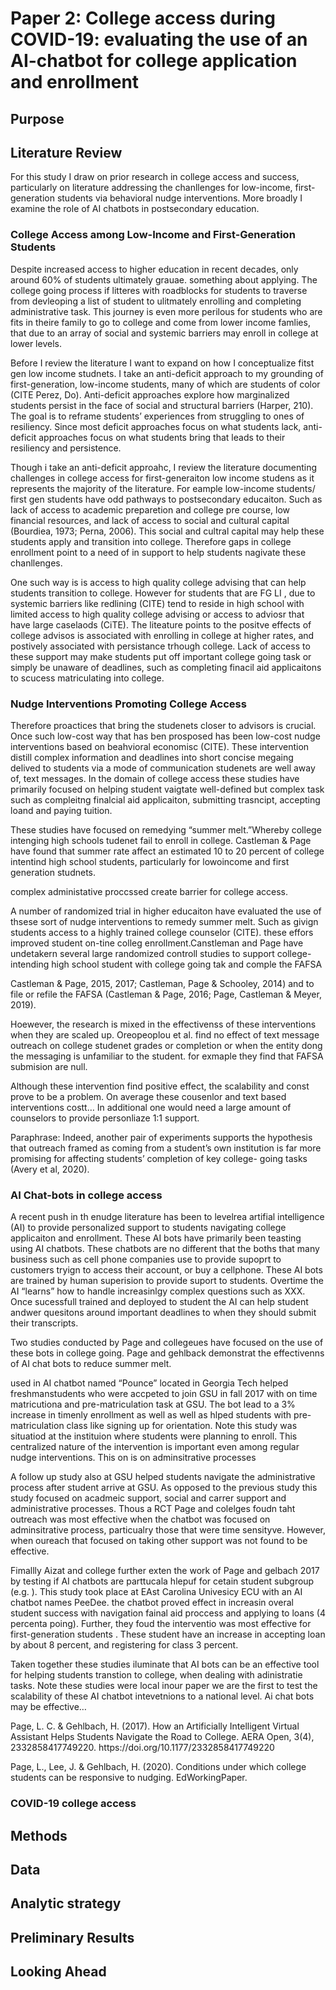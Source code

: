 # Paper 2: College access during COVID-19: evaluating the use of an AI-chatbot for college application and enrollment

## Purpose

## Literature Review

For this study I draw on prior research in college access and success, particularly on literature addressing the chanllenges for low-income, first-generation students via behavioral nudge interventions. More broadly I examine the role of AI chatbots in postsecondary education. 

### College Access among Low-Income and First-Generation Students

Despite increased access to higher education in recent decades, only around 60% of students ultimately grauae. something about applying. The college going process if litteres with roadblocks for students to traverse from devleoping a list of student to ulitmately enrolling and completing administrative task. This journey is even more perilous for students who are fits in theire family to go to college and come from lower income famlies, that due to an array of social and systemic barriers may enroll in college at lower levels. 

Before I review the literature I want to expand on how I conceptualize fitst gen low income studnets. I take an anti-deficit approach to my grounding of first-generation, low-income students, many of which are students of color (CITE Perez, Do). Anti-deficit approaches explore how marginalized students persist in the face of social and structural barriers (Harper, 210). The goal is to reframe students' experiences from struggling to ones of resiliency. Since most deficit approaches focus on what students lack, anti-deficit approaches focus on what students bring that leads to their resiliency and persistence. 

Though i take an anti-deficit approahc, I review the literature documenting challenges in college access for first-generaiton low income studens as it represents the majority of the literature. For eample low-income students/ first gen students have odd pathways to postsecondary educaiton. Such as lack of access to academic preparetion and college pre course, low financial resources, and lack of access to social and cultural capital (Bourdiea, 1973; Perna, 2006). This social and cultral capital may help these students apply and transition into college. Therefore gaps in college enrollment point to a need of in support to help students nagivate these chanllenges. 


One such way is is access to high quality college advising that can help students transition to college. However for students that are FG LI , due to systemic barriers like redlining (CITE) tend to reside in high school with limited access to high quality college advising or access to adviosr that have large caselaods (CiTE). The liteature points to the positve effects of college advisos is associated with enrolling in college at higher rates, and postively associated with persistance trhough college. Lack of access to these support may make students put off important college going task or simply be unaware of deadlines, such as completing finacil aid applicaitons to scucess matriculating into college. 

### Nudge Interventions Promoting College Access


Therefore proactices that bring the studenets closer to advisors is crucial. Once such low-cost way that has ben prosposed has been low-cost nudge interventions based on beahvioral economisc (CITE). These intervention distill complex information and deadlines into short concise megaing delived to students via a mode of communication studenets are well away of, text messages. In the domain of college access these studies have primarily focused on helping student vaigtate well-defined but complex task such as compleitng finalcial aid applicaiton, submitting trasncipt, accepting loand and paying tuition. 

These studies have focused on remedying "summer melt."Whereby college intenging high schools tudenet fail to enroll in college. Castleman & Page have found that summer rate affect an estimated 10 to 20 percent of college intentind high school students, particularly for lowoincome and first generation studnets. 

complex administative proccssed create barrier for college access. 

A number of randomized trial in higher educaiton have evaluated the use of thsese sort of nudge interventions to remedy summer melt. Such as givign students access to a highly trained college counselor (CITE). these effors improved student on-tine colleg enrollment.Canstleman and Page have undetakern several large randomized controll studies to support college-intending high school student with college going tak and comple the FAFSA 

Castleman & Page, 2015, 2017; Castleman, Page & Schooley, 2014) and to file or refile the FAFSA (Castleman & Page, 2016; Page, Castleman & Meyer, 2019).


Hoewever, the research is mixed in the effectivenss of these interventions when they are scaled up. Oreopeoplou et al. find no effect of text message outreach on college studenet grades or completion or when the entity dong the messaging is unfamiliar to the student. for exmaple they find that FAFSA submision are null. 

Although these intervention find positive effect, the scalability and const prove to be a problem. On average these cousenlor and text based interventions costt... In additional one would need a large amount of counselors to provide personliaze 1:1 support. 


Paraphrase: Indeed, another pair of experiments supports the hypothesis that outreach framed as coming from a student’s own institution is far more promising for affecting students’ completion of key college- going tasks (Avery et al, 2020).


### AI Chat-bots in college access

A recent push in th enudge literature has been to levelrea artifial intelligence (AI) to provide personalized support to students navigating college applicaiton and enrollment. These AI bots have primarily been teasting using AI chatbots. These chatbots are no different that the boths that many business such as cell phone companies use to provide supoprt to customers tryign to access their account, or buy a cellphone. These AI bots are trained by human superision to provide suport to students. Overtime the AI "learns" how to handle increasinlgy complex questions such as XXX. Once sucessfull trained and deployed to student the AI can help student andwer quesitons around important deadlines to when they should submit their transcripts. 

Two studies conducted by Page and collegeues have focused on the use of these bots in college going. Page and gehlback demonstrat the effectivenns of AI chat bots to reduce summer melt.


 used in AI chatbot named "Pounce" located in Georgia Tech helped freshmanstudents who were accpeted to join GSU in fall 2017 with on time matricutiona and pre-matriculation task at GSU. The bot lead to a 3% increase in timenly enrollment as well as well as hlped students with pre-matriculation class like signing up for orientation. Note this study was situatiod at the instituion where students were planning to enroll. This centralized nature of the intervention is important even among regular nudge interventions. This on is on adminsitrative processes 

A follow up study also at GSU helped students navigate the administrative process after student arrive at GSU. As opposed to the previous study this study focused on acadmeic support, social and carrer support and administrative processes. Thous a RCT Page and colelges foudn taht outreach was most effective when the chatbot was focused on adminsitrative process, particualry those that were time sensityve. However, when oureach that focused on taking other support was not found to be effective. 


Fimallly Aizat and college further exten the work of Page and gelbach 2017 by testing if AI chatbots are parttucala hlepuf for cetain student subgroup (e.g. ). This study took place at EAst Carolina Univesicy ECU with an AI chatbot names PeeDee. the chatbot proved effect in increasin overal student success with navigation fainal aid proccess and applying to loans (4 percenta poing). Further, they foud the interventio was most effective for first-generation students . These student have an increase in accepting loan by about 8 percent, and registering for class 3 percent. 

Taken together these studies iluminate that AI bots can be an effective tool for helping students transtion to college, when dealing with adinistratie tasks. Note these studies were local inour paper we are the first to test the scalability of these AI chatbot intevetnions to a national level. Ai chat bots may be effective...

Page, L. C. & Gehlbach, H. (2017). How an Artificially Intelligent Virtual Assistant Helps Students Navigate the Road to College. AERA Open, 3(4), 2332858417749220. https://doi.org/10.1177/2332858417749220

Page, L., Lee, J. & Gehlbach, H. (2020). Conditions under which college students can be responsive to nudging. EdWorkingPaper.




### COVID-19 college access





## Methods

## Data

## Analytic strategy

## Preliminary Results

## Looking Ahead




























